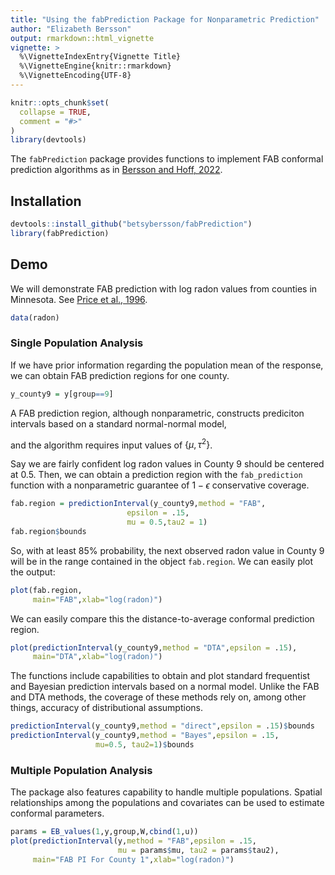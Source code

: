 ```yaml
---
title: "Using the fabPrediction Package for Nonparametric Prediction"
author: "Elizabeth Bersson"
output: rmarkdown::html_vignette
vignette: >
  %\VignetteIndexEntry{Vignette Title}
  %\VignetteEngine{knitr::rmarkdown}
  %\VignetteEncoding{UTF-8}
---
```


```r
knitr::opts_chunk$set(
  collapse = TRUE,
  comment = "#>"
)
library(devtools)
```


The `fabPrediction` package provides functions to implement FAB conformal prediction algorithms as in [Bersson and Hoff, 2022](https://arxiv.org/pdf/2204.08122.pdf).


## Installation

```r
devtools::install_github("betsybersson/fabPrediction")
library(fabPrediction)
```


## Demo


We will demonstrate FAB prediction with log radon values from counties in Minnesota. See [Price et al., 1996](https://pubmed.ncbi.nlm.nih.gov/8919076/). 

```r
data(radon)
```


### Single Population Analysis

If we have prior information regarding the population mean of the response, we can obtain FAB prediction regions for one county. 

```r
y_county9 = y[group==9]
```


A FAB prediction region, although nonparametric, constructs prediciton intervals based on a standard normal-normal model,
\begin{aligned}
y \sim{}& N(\theta,\sigma^2)\\
\theta \sim{}& N(\mu,\tau^2\sigma^2),
\end{aligned}
and the algorithm requires input values of $\{\mu,\tau^2\}$. 

Say we are fairly confident log radon values in County 9 should be centered at 0.5. Then, we can obtain a prediction region with the `fab_prediction` function with a nonparametric guarantee of $1-\epsilon$ conservative coverage.


```r
fab.region = predictionInterval(y_county9,method = "FAB",
                          epsilon = .15,
                          mu = 0.5,tau2 = 1)
fab.region$bounds
```

So, with at least $85\%$ probability, the next observed radon value in County 9 will be in the range contained in the object `fab.region`. We can easily plot the output:

```r
plot(fab.region,
     main="FAB",xlab="log(radon)")
```

We can easily compare this the distance-to-average conformal prediction region.

```r
plot(predictionInterval(y_county9,method = "DTA",epsilon = .15),
     main="DTA",xlab="log(radon)")
```

The functions include capabilities to obtain and plot standard frequentist and Bayesian prediction intervals based on a normal model. Unlike the FAB and DTA methods, the coverage of these methods rely on, among other things, accuracy of distributional assumptions.

```r
predictionInterval(y_county9,method = "direct",epsilon = .15)$bounds
predictionInterval(y_county9,method = "Bayes",epsilon = .15,
                   mu=0.5, tau2=1)$bounds
```


### Multiple Population Analysis

The package also features capability to handle multiple populations. Spatial relationships among the populations and covariates can be used to estimate conformal parameters. 

```r
params = EB_values(1,y,group,W,cbind(1,u))
plot(predictionInterval(y,method = "FAB",epsilon = .15,
                        mu = params$mu, tau2 = params$tau2),
     main="FAB PI For County 1",xlab="log(radon)")
```






